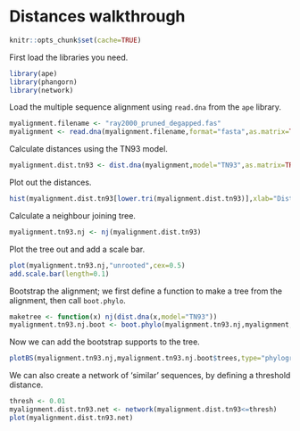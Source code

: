 # Distances walkthrough

```r
knitr::opts_chunk$set(cache=TRUE)
```

First load the libraries you need.

```r
library(ape)
library(phangorn)
library(network)
```

Load the multiple sequence alignment using ```read.dna``` from the ```ape``` library.

```r
myalignment.filename <- "ray2000_pruned_degapped.fas"
myalignment <- read.dna(myalignment.filename,format="fasta",as.matrix=TRUE)
```

Calculate distances using the TN93 model.

```r
myalignment.dist.tn93 <- dist.dna(myalignment,model="TN93",as.matrix=TRUE)
```

Plot out the distances.

```r
hist(myalignment.dist.tn93[lower.tri(myalignment.dist.tn93)],xlab="Distance",ylab="Frequency",main="",col="grey")
```

Calculate a neighbour joining tree.

```r
myalignment.tn93.nj <- nj(myalignment.dist.tn93)
```

Plot the tree out and add a scale bar.

```r
plot(myalignment.tn93.nj,"unrooted",cex=0.5)
add.scale.bar(length=0.1)
```

Bootstrap the alignment; we first define a function to make a tree from the alignment, then call ```boot.phylo```.

```r
maketree <- function(x) nj(dist.dna(x,model="TN93"))
myalignment.tn93.nj.boot <- boot.phylo(myalignment.tn93.nj,myalignment,maketree,B=100,block=3,trees=TRUE,quiet=FALSE,rooted=FALSE)
```

Now we can add the bootstrap supports to the tree.

```r
plotBS(myalignment.tn93.nj,myalignment.tn93.nj.boot$trees,type="phylogram",cex=0.5)
```

We can also create a network of 'similar' sequences, by defining a threshold distance.

```r
thresh <- 0.01
myalignment.dist.tn93.net <- network(myalignment.dist.tn93<=thresh)
plot(myalignment.dist.tn93.net)
```

